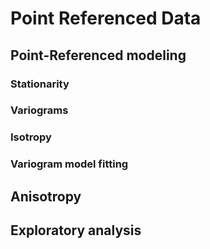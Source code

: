 # Point Referenced Data {#prd}

## Point-Referenced modeling 

### Stationarity

### Variograms

### Isotropy

### Variogram model fitting

## Anisotropy

## Exploratory analysis 
